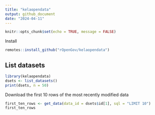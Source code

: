 ```yaml
---
title: "kelaopendata"
output: github_document
date: "2024-04-11"
---
```


```r
knitr::opts_chunk$set(echo = TRUE, message = FALSE)
```

Install

```r
remotes::install_github("rOpenGov/kelaopendata")
```

## List datasets

```r
library(kelaopendata)
dsets <- list_datasets()
print(dsets, n = 50)
```

Download the first 10 rows of the most recently modified data

```r
first_ten_rows <- get_data(data_id = dsets$id[1], sql = "LIMIT 10")
first_ten_rows
```

